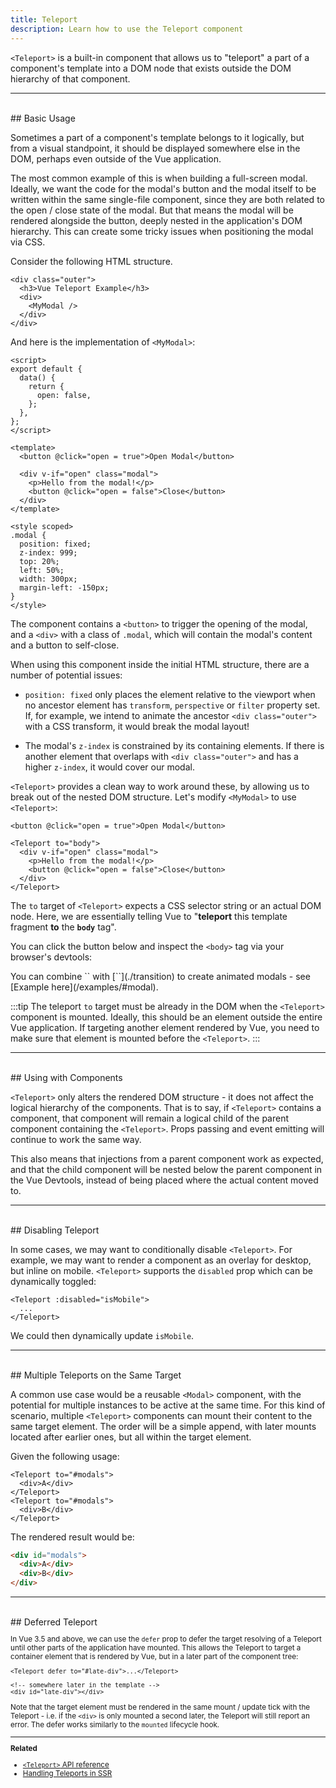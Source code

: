 ```yaml
---
title: Teleport
description: Learn how to use the Teleport component
---
```



<VueSchoolLink
  href="https://vueschool.io/lessons/vue-3-teleport"
  title="Free Vue.js Teleport Lesson"
/>

`<Teleport>` is a built-in component that allows us to "teleport" a part of a component's template into a DOM node that exists outside the DOM hierarchy of that component.

---

<br />
## Basic Usage

Sometimes a part of a component's template belongs to it logically, but from a visual standpoint, it should be displayed somewhere else in the DOM, perhaps even outside of the Vue application.

The most common example of this is when building a full-screen modal. Ideally, we want the code for the modal's button and the modal itself to be written within the same single-file component, since they are both related to the open / close state of the modal. But that means the modal will be rendered alongside the button, deeply nested in the application's DOM hierarchy. This can create some tricky issues when positioning the modal via CSS.

Consider the following HTML structure.

```vue-html
<div class="outer">
  <h3>Vue Teleport Example</h3>
  <div>
    <MyModal />
  </div>
</div>
```

And here is the implementation of `<MyModal>`:

<div class="options-api">

```vue
<script>
export default {
  data() {
    return {
      open: false,
    };
  },
};
</script>

<template>
  <button @click="open = true">Open Modal</button>

  <div v-if="open" class="modal">
    <p>Hello from the modal!</p>
    <button @click="open = false">Close</button>
  </div>
</template>

<style scoped>
.modal {
  position: fixed;
  z-index: 999;
  top: 20%;
  left: 50%;
  width: 300px;
  margin-left: -150px;
}
</style>
```

</div>

The component contains a `<button>` to trigger the opening of the modal, and a `<div>` with a class of `.modal`, which will contain the modal's content and a button to self-close.

When using this component inside the initial HTML structure, there are a number of potential issues:

- `position: fixed` only places the element relative to the viewport when no ancestor element has `transform`, `perspective` or `filter` property set. If, for example, we intend to animate the ancestor `<div class="outer">` with a CSS transform, it would break the modal layout!

- The modal's `z-index` is constrained by its containing elements. If there is another element that overlaps with `<div class="outer">` and has a higher `z-index`, it would cover our modal.

`<Teleport>` provides a clean way to work around these, by allowing us to break out of the nested DOM structure. Let's modify `<MyModal>` to use `<Teleport>`:

```vue-html
<button @click="open = true">Open Modal</button>

<Teleport to="body">
  <div v-if="open" class="modal">
    <p>Hello from the modal!</p>
    <button @click="open = false">Close</button>
  </div>
</Teleport>
```

The `to` target of `<Teleport>` expects a CSS selector string or an actual DOM node. Here, we are essentially telling Vue to "**teleport** this template fragment **to** the **`body`** tag".

You can click the button below and inspect the `<body>` tag via your browser's devtools:

<div class="demo card-border">
<Modal client:load />
</div>
You can combine `<Teleport>` with [`<Transition>`](./transition) to create animated modals - see [Example here](/examples/#modal).

:::tip
The teleport `to` target must be already in the DOM when the `<Teleport>` component is mounted. Ideally, this should be an element outside the entire Vue application. If targeting another element rendered by Vue, you need to make sure that element is mounted before the `<Teleport>`.
:::

---

<br />
## Using with Components

`<Teleport>` only alters the rendered DOM structure - it does not affect the logical hierarchy of the components. That is to say, if `<Teleport>` contains a component, that component will remain a logical child of the parent component containing the `<Teleport>`. Props passing and event emitting will continue to work the same way.

This also means that injections from a parent component work as expected, and that the child component will be nested below the parent component in the Vue Devtools, instead of being placed where the actual content moved to.

---

<br />
## Disabling Teleport

In some cases, we may want to conditionally disable `<Teleport>`. For example, we may want to render a component as an overlay for desktop, but inline on mobile. `<Teleport>` supports the `disabled` prop which can be dynamically toggled:

```vue-html
<Teleport :disabled="isMobile">
  ...
</Teleport>
```

We could then dynamically update `isMobile`.

---

<br />
## Multiple Teleports on the Same Target

A common use case would be a reusable `<Modal>` component, with the potential for multiple instances to be active at the same time. For this kind of scenario, multiple `<Teleport>` components can mount their content to the same target element. The order will be a simple append, with later mounts located after earlier ones, but all within the target element.

Given the following usage:

```vue-html
<Teleport to="#modals">
  <div>A</div>
</Teleport>
<Teleport to="#modals">
  <div>B</div>
</Teleport>
```

The rendered result would be:

```html
<div id="modals">
  <div>A</div>
  <div>B</div>
</div>
```

---

<br />
## Deferred Teleport <sup class="vt-badge" data-text="3.5+" />

In Vue 3.5 and above, we can use the `defer` prop to defer the target resolving of a Teleport until other parts of the application have mounted. This allows the Teleport to target a container element that is rendered by Vue, but in a later part of the component tree:

```vue-html
<Teleport defer to="#late-div">...</Teleport>

<!-- somewhere later in the template -->
<div id="late-div"></div>
```

Note that the target element must be rendered in the same mount / update tick with the Teleport - i.e. if the `<div>` is only mounted a second later, the Teleport will still report an error. The defer works similarly to the `mounted` lifecycle hook.

---

**Related**

- [`<Teleport>` API reference](/api/built-in-components#teleport)
- [Handling Teleports in SSR](/guide/scaling-up/ssr#teleports)
